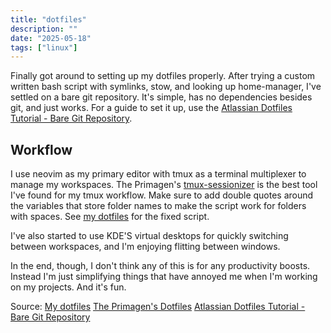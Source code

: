 ```yaml
---
title: "dotfiles"
description: ""
date: "2025-05-18"
tags: ["linux"]
---
```


Finally got around to setting up my dotfiles properly. After trying a custom written bash script with symlinks, stow, and looking up home-manager, I've settled on a bare git repository. It's simple, has no dependencies besides git, and just works. For a guide to set it up, use the [Atlassian Dotfiles Tutorial - Bare Git Repository](https://www.atlassian.com/git/tutorials/dotfiles).

## Workflow

I use neovim as my primary editor with tmux as a terminal multiplexer to manage my workspaces. The Primagen's [tmux-sessionizer](https://github.com/ThePrimeagen/.dotfiles) is the best tool I've found for my tmux workflow. Make sure to add double quotes around the variables that store folder names to make the script work for folders with spaces. See [my dotfiles](https://github.com/up-the-hill/dotfiles) for the fixed script.

I've also started to use KDE'S virtual desktops for quickly switching between workspaces, and I'm enjoying flitting between windows.

In the end, though, I don't think any of this is for any productivity boosts. Instead I'm just simplifying things that have annoyed me when I'm working on my projects. And it's fun.

Source:
[My dotfiles](https://github.com/up-the-hill/dotfiles)
[The Primagen's Dotfiles](https://github.com/ThePrimeagen/.dotfiles)
[Atlassian Dotfiles Tutorial - Bare Git Repository](https://www.atlassian.com/git/tutorials/dotfiles)
